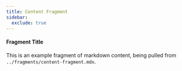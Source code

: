 ```yaml
---
title: Content Fragment
sidebar:
  exclude: true
---
```


#### Fragment Title

This is an example fragment of markdown content, being pulled from `../fragments/content-fragment.mdx`.
